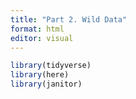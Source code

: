```yaml
---
title: "Part 2. Wild Data"
format: html
editor: visual
---
```


```r
library(tidyverse)
library(here)
library(janitor)
```

